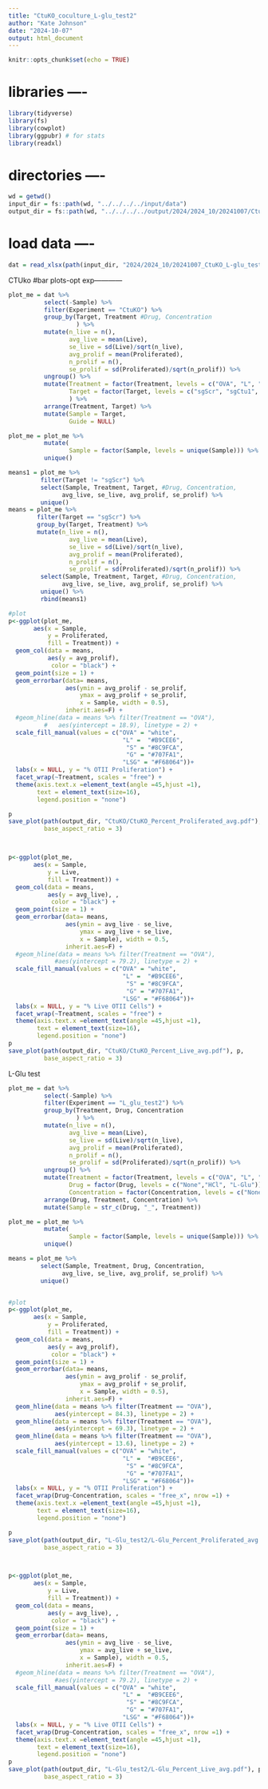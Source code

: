 ```yaml
---
title: "CtuKO_coculture_L-glu_test2"
author: "Kate Johnson"
date: "2024-10-07"
output: html_document
---
```


```r
knitr::opts_chunk$set(echo = TRUE)
```
# libraries ----
```r
library(tidyverse)
library(fs)
library(cowplot)
library(ggpubr) # for stats
library(readxl)
```

# directories ----
```r
wd = getwd()
input_dir = fs::path(wd, "../../../../input/data")
output_dir = fs::path(wd, "../../../../output/2024/2024_10/20241007/CtuKO_coculture")
```

# load data ----
```r
dat = read_xlsx(path(input_dir, "2024/2024_10/20241007_CtuKO_L-glu_test2_coculture.xlsx")) 
```

CTUko
#bar plots-opt exp------------
```r
plot_me = dat %>%
          select(-Sample) %>%
          filter(Experiment == "CtuKO") %>%
          group_by(Target, Treatment #Drug, Concentration
                   ) %>%
          mutate(n_live = n(),
                 avg_live = mean(Live),
                 se_live = sd(Live)/sqrt(n_live),
                 avg_prolif = mean(Proliferated),
                 n_prolif = n(),
                 se_prolif = sd(Proliferated)/sqrt(n_prolif)) %>%
          ungroup() %>%
          mutate(Treatment = factor(Treatment, levels = c("OVA", "L", "LSG")),
                 Target = factor(Target, levels = c("sgScr", "sgCtu1", "sgCtu2"))
                 ) %>%
          arrange(Treatment, Target) %>%
          mutate(Sample = Target,
                 Guide = NULL)

plot_me = plot_me %>% 
          mutate(
                 Sample = factor(Sample, levels = unique(Sample))) %>%
          unique()

means1 = plot_me %>% 
         filter(Target != "sgScr") %>%
         select(Sample, Treatment, Target, #Drug, Concentration,
               avg_live, se_live, avg_prolif, se_prolif) %>% 
         unique()
means = plot_me %>%
        filter(Target == "sgScr") %>%
        group_by(Target, Treatment) %>%
        mutate(n_live = n(),
                 avg_live = mean(Live),
                 se_live = sd(Live)/sqrt(n_live),
                 avg_prolif = mean(Proliferated),
                 n_prolif = n(),
                 se_prolif = sd(Proliferated)/sqrt(n_prolif)) %>%
         select(Sample, Treatment, Target, #Drug, Concentration,
               avg_live, se_live, avg_prolif, se_prolif) %>% 
         unique() %>%
         rbind(means1)

#plot
p<-ggplot(plot_me, 
       aes(x = Sample,
           y = Proliferated,
           fill = Treatment)) +
  geom_col(data = means,
           aes(y = avg_prolif), 
            color = "black") +
  geom_point(size = 1) +
  geom_errorbar(data= means,
                aes(ymin = avg_prolif - se_prolif,
                    ymax = avg_prolif + se_prolif,
                    x = Sample, width = 0.5),
                inherit.aes=F) +
  #geom_hline(data = means %>% filter(Treatment == "OVA"), 
          #   aes(yintercept = 18.9), linetype = 2) +
  scale_fill_manual(values = c("OVA" = "white",
                                "L" =  "#B9CEE6",
                                 "S" = "#8C9FCA", 
                                 "G" = "#707FA1",
                                "LSG" = "#F68064"))+
  labs(x = NULL, y = "% OTII Proliferation") +
  facet_wrap(~Treatment, scales = "free") +
  theme(axis.text.x =element_text(angle =45,hjust =1),
        text = element_text(size=16),
        legend.position = "none") 

p
save_plot(path(output_dir, "CtuKO/CtuKO_Percent_Proliferated_avg.pdf"), p,
          base_aspect_ratio = 3)



p<-ggplot(plot_me, 
       aes(x = Sample,
           y = Live,
           fill = Treatment)) +
  geom_col(data = means,
           aes(y = avg_live), , 
            color = "black") +
  geom_point(size = 1) +
  geom_errorbar(data= means,
                aes(ymin = avg_live - se_live,
                    ymax = avg_live + se_live, 
                    x = Sample), width = 0.5,
                inherit.aes=F) +
  #geom_hline(data = means %>% filter(Treatment == "OVA"), 
             #aes(yintercept = 79.2), linetype = 2) +
  scale_fill_manual(values = c("OVA" = "white",
                                "L" =  "#B9CEE6",
                                 "S" = "#8C9FCA", 
                                 "G" = "#707FA1",
                                "LSG" = "#F68064"))+
  labs(x = NULL, y = "% Live OTII Cells") +
  facet_wrap(~Treatment, scales = "free") +
  theme(axis.text.x =element_text(angle =45,hjust =1),
        text = element_text(size=16),
        legend.position = "none")
p
save_plot(path(output_dir, "CtuKO/CtuKO_Percent_Live_avg.pdf"), p,
          base_aspect_ratio = 3)

```

L-Glu test
```r
plot_me = dat %>%
          select(-Sample) %>%
          filter(Experiment == "L_glu_test2") %>%
          group_by(Treatment, Drug, Concentration
                   ) %>%
          mutate(n_live = n(),
                 avg_live = mean(Live),
                 se_live = sd(Live)/sqrt(n_live),
                 avg_prolif = mean(Proliferated),
                 n_prolif = n(),
                 se_prolif = sd(Proliferated)/sqrt(n_prolif)) %>%
          ungroup() %>%
          mutate(Treatment = factor(Treatment, levels = c("OVA", "L", "LSG")),
                 Drug = factor(Drug, levels = c("None","HCl", "L-Glu")),
                 Concentration = factor(Concentration, levels = c("None", "5uM", "10uM"))) %>%
          arrange(Drug, Treatment, Concentration) %>%
          mutate(Sample = str_c(Drug, "_", Treatment))

plot_me = plot_me %>% 
          mutate(
                 Sample = factor(Sample, levels = unique(Sample))) %>%
          unique()

means = plot_me %>% 
         select(Sample, Treatment, Drug, Concentration,
               avg_live, se_live, avg_prolif, se_prolif) %>% 
         unique()


#plot
p<-ggplot(plot_me, 
       aes(x = Sample,
           y = Proliferated,
           fill = Treatment)) +
  geom_col(data = means,
           aes(y = avg_prolif), 
            color = "black") +
  geom_point(size = 1) +
  geom_errorbar(data= means,
                aes(ymin = avg_prolif - se_prolif,
                    ymax = avg_prolif + se_prolif,
                    x = Sample, width = 0.5),
                inherit.aes=F) +
  geom_hline(data = means %>% filter(Treatment == "OVA"), 
             aes(yintercept = 84.3), linetype = 2) +
  geom_hline(data = means %>% filter(Treatment == "OVA"), 
             aes(yintercept = 69.3), linetype = 2) +
  geom_hline(data = means %>% filter(Treatment == "OVA"), 
             aes(yintercept = 13.6), linetype = 2) +
  scale_fill_manual(values = c("OVA" = "white",
                                "L" =  "#B9CEE6",
                                 "S" = "#8C9FCA", 
                                 "G" = "#707FA1",
                                "LSG" = "#F68064"))+
  labs(x = NULL, y = "% OTII Proliferation") +
  facet_wrap(Drug~Concentration, scales = "free_x", nrow =1) +
  theme(axis.text.x =element_text(angle =45,hjust =1),
        text = element_text(size=16),
        legend.position = "none") 

p
save_plot(path(output_dir, "L-Glu_test2/L-Glu_Percent_Proliferated_avg.pdf"), p,
          base_aspect_ratio = 3)



p<-ggplot(plot_me, 
       aes(x = Sample,
           y = Live,
           fill = Treatment)) +
  geom_col(data = means,
           aes(y = avg_live), , 
            color = "black") +
  geom_point(size = 1) +
  geom_errorbar(data= means,
                aes(ymin = avg_live - se_live,
                    ymax = avg_live + se_live, 
                    x = Sample), width = 0.5,
                inherit.aes=F) +
  #geom_hline(data = means %>% filter(Treatment == "OVA"), 
             #aes(yintercept = 79.2), linetype = 2) +
  scale_fill_manual(values = c("OVA" = "white",
                                "L" =  "#B9CEE6",
                                 "S" = "#8C9FCA", 
                                 "G" = "#707FA1",
                                "LSG" = "#F68064"))+
  labs(x = NULL, y = "% Live OTII Cells") +
  facet_wrap(Drug~Concentration, scales = "free_x", nrow =1) +
  theme(axis.text.x =element_text(angle =45,hjust =1),
        text = element_text(size=16),
        legend.position = "none")
p
save_plot(path(output_dir, "L-Glu_test2/L-Glu_Percent_Live_avg.pdf"), p,
          base_aspect_ratio = 3)

```



